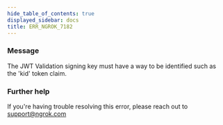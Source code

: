 ```yaml
---
hide_table_of_contents: true
displayed_sidebar: docs
title: ERR_NGROK_7182
---
```




### Message

The JWT Validation signing key must have a way to be identified such as the 'kid' token claim.

<ErrorDetails error="err_ngrok_7182" />

### Further help

If you're having trouble resolving this error, please reach out to [support@ngrok.com](mailto:support@ngrok.com?subject=Help%20with%20ERR_NGROK_7182)
